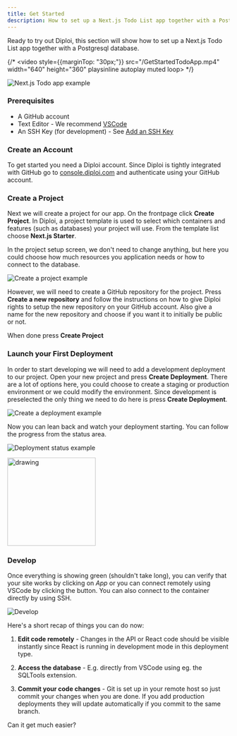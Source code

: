 ```yaml
---
title: Get Started
description: How to set up a Next.js Todo List app together with a Postgresql database.
---
```


Ready to try out Diploi, this section will show how to set up a Next.js Todo List app together with a Postgresql database.

{/* <video style={{marginTop: "30px;"}} src="/GetStartedTodoApp.mp4" width="640" height="360" playsinline autoplay muted loop></video> */}

![Next.js Todo app example](../../assets/GetStartedTodoApp.gif)

### Prerequisites

- A GitHub account
- Text Editor - We recommend [VSCode](https://code.visualstudio.com/)
- An SSH Key (for development) - See [Add an SSH Key](/guides/add-ssh-key)

### Create an Account

To get started you need a Diploi account. Since Diploi is tightly integrated
with GitHub go to [console.diploi.com](https://console.diploi.com) and
authenticate using your GitHub account.


### Create a Project

Next we will create a project for our app. On the frontpage click **Create Project**.
In Diploi, a project template is used to select which containers and features (such as databases)
your project will use. From the template list choose **Next.js Starter**.

In the project setup screen, we don't need to change anything, but here you could choose
how much resources you application needs or how to connect to the database.

![Create a project example](../../assets/GetStartedProject.gif)

However, we will need to create a GitHub repository for the project. Press **Create a new
repository** and follow the instructions on how to give Diploi rights to setup the
new repository on your GitHub account. Also give a name for the new repository and choose
if you want it to initially be public or not.

When done press **Create Project**

### Launch your First Deployment

In order to start developing we will need to add a development deployment to our project. Open your new project
and press **Create Deployment**. There are a lot of options here, you could choose to create a staging or
production environment or we could modify the environment. Since development is preselected the only thing
we need to do here is press **Create Deployment**.

![Create a deployment example](../../assets/GetStartedDeployment.gif)

Now you can lean back and watch your deployment starting. You can follow the progress from the status area.

![Deployment status example](../../assets/GetStartedStatus.png)

<img src="/assets/GetStartedStatus.png" alt="drawing" style="width:200px;"/>


### Develop

Once everything is showing green (shouldn't take long), you can verify that your site works by clicking on _App_
or you can connect remotely using VSCode by clicking the button. You can also connect to the
container directly by using SSH.

![Develop](../../assets/GetStartedOpen.png)

Here's a short recap of things you can do now:

1. **Edit code remotely** - Changes in the API or React code should be visible instantly since React is running in development mode in this deployment type.

2. **Access the database** - E.g. directly from VSCode using eg. the SQLTools extension.

3. **Commit your code changes** - Git is set up in your remote host so just commit your changes when you are done. If you add production deployments they will update automatically if you commit to the same branch.

Can it get much easier?
